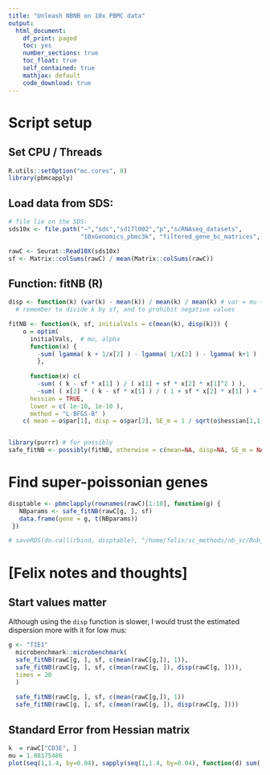 ```yaml
---
title: "Unleash NBNB on 10x PBMC data"
output:
  html_document:
    df_print: paged
    toc: yes
    number_sections: true
    toc_float: true
    self_contained: true
    mathjax: default
    code_download: true
---
```


# Script setup

## Set CPU / Threads
```r
R.utils::setOption("mc.cores", 8)
library(pbmcapply)
```


## Load data from SDS:
```r
# file lie on the SDS:
sds10x <- file.path("~","sds","sd17l002","p","scRNAseq_datasets",
                    "10xGenomics_pbmc3k", "filtered_gene_bc_matrices", "hg19") 

rawC <- Seurat::Read10X(sds10x)
sf <- Matrix::colSums(rawC) / mean(Matrix::colSums(rawC))
```

## Function: fitNB (R)
```r
disp <- function(k) (var(k) - mean(k)) / mean(k) / mean(k) # var = mu + disp * mu^2
  # remember to divide k by sf, and to prohibit negative values

fitNB <- function(k, sf, initialVals = c(mean(k), disp(k))) {   
    o = optim( 
      initialVals,  # mu, alpha
      function(x) {
        -sum( lgamma( k + 1/x[2] ) - lgamma( 1/x[2] ) - lgamma( k+1 ) - ( k + 1/x[2] ) * log( 1 + sf * x[2] * x[1] ) + k * log( sf * x[2] * x[1] ) )
        },
      
      function(x) c(
        -sum( ( k - sf * x[1] ) / ( x[1] + sf * x[2] * x[1]^2 ) ),
        -sum( ( x[2] * ( k - sf * x[1] ) / ( 1 + sf * x[2] * x[1] ) + log( 1 + sf * x[2] * x[1] ) - digamma( k + 1/x[2] ) + digamma( 1/x[2] ) ) / x[2]^2 ) ),
      hessian = TRUE,
      lower = c( 1e-10, 1e-10 ),
      method = "L-BFGS-B" )
    c( mean = o$par[1], disp = o$par[2], SE_m = 1 / sqrt(o$hessian[1,1]), SE_d = 1 / o$hessian[2,2] ) }


library(purrr) # for possibly
safe_fitNB <- possibly(fitNB, otherwise = c(mean=NA, disp=NA, SE_m = NA, SE_d = NA))

```




# Find super-poissonian genes

```r
disptable <- pbmclapply(rownames(rawC)[1:10], function(g) {
   NBparams <- safe_fitNB(rawC[g, ], sf)
   data.frame(gene = g, t(NBparams))
 })

# saveRDS(do.call(rbind, disptable), "/home/felix/sc_methods/nb_sc/Robj_superpoissonGenes.rds")
```




# [Felix notes and thoughts]

## Start values matter

Although using the `disp` function is slower, I would trust the estimated 
dispersion more with it for low mus:
```r
g <- "TIE1"
  microbenchmark::microbenchmark(
  safe_fitNB(rawC[g, ], sf, c(mean(rawC[g,]), 1)),
  safe_fitNB(rawC[g, ], sf, c(mean(rawC[g, ]), disp(rawC[g, ]))),
  times = 20
  )
  
  safe_fitNB(rawC[g, ], sf, c(mean(rawC[g,]), 1))
  safe_fitNB(rawC[g, ], sf, c(mean(rawC[g, ]), disp(rawC[g, ])))
```

## Standard Error from Hessian matrix

```r
k  = rawC["CD3E", ]
mu = 1.08175486
plot(seq(1,1.4, by=0.04), sapply(seq(1,1.4, by=0.04), function(d) sum( lgamma( k + 1/d ) - lgamma( 1/d ) - lgamma( k+1 ) - ( k + 1/d ) * log( 1 + sf * d * mu ) + k * log( sf * d * mu ) )), ylab = "likelihood", xlab = "Dispersion")
```
